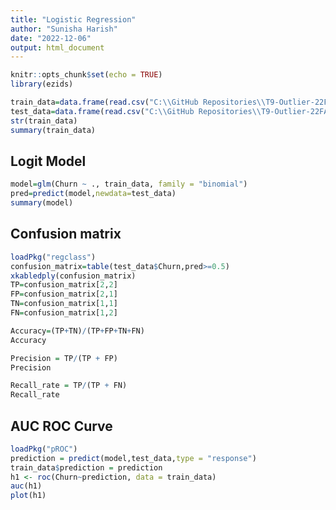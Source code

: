 ```yaml
---
title: "Logistic Regression"
author: "Sunisha Harish"
date: "2022-12-06"
output: html_document
---
```


```r
knitr::opts_chunk$set(echo = TRUE)
library(ezids)
```

```r
train_data=data.frame(read.csv("C:\\GitHub Repositories\\T9-Outlier-22FA\\Data Preprocessing\\train_under.csv"))
test_data=data.frame(read.csv("C:\\GitHub Repositories\\T9-Outlier-22FA\\Data Preprocessing\\test_under.csv"))
str(train_data)
summary(train_data)
```

## Logit Model

```r
model=glm(Churn ~ ., train_data, family = "binomial")
pred=predict(model,newdata=test_data)
summary(model)
```

## Confusion matrix

```r
loadPkg("regclass")
confusion_matrix=table(test_data$Churn,pred>=0.5)
xkabledply(confusion_matrix)
TP=confusion_matrix[2,2]
FP=confusion_matrix[2,1]
TN=confusion_matrix[1,1]
FN=confusion_matrix[1,2]

Accuracy=(TP+TN)/(TP+FP+TN+FN)
Accuracy

Precision = TP/(TP + FP)
Precision

Recall_rate = TP/(TP + FN)
Recall_rate

```

## AUC ROC Curve

```r
loadPkg("pROC")
prediction = predict(model,test_data,type = "response")
train_data$prediction = prediction
h1 <- roc(Churn~prediction, data = train_data)
auc(h1)
plot(h1)

```





